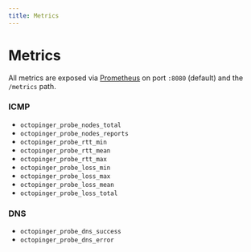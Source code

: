 ```yaml
---
title: Metrics
---
```


# Metrics

All metrics are exposed via [Prometheus](https://prometheus.io/) on port `:8080` (default) and the `/metrics` path.

### ICMP

* `octopinger_probe_nodes_total`
* `octopinger_probe_nodes_reports`
* `octopinger_probe_rtt_min`
* `octopinger_probe_rtt_mean`
* `octopinger_probe_rtt_max`
* `octopinger_probe_loss_min`
* `octopinger_probe_loss_max`
* `octopinger_probe_loss_mean`
* `octopinger_probe_loss_total`

### DNS

* `octopinger_probe_dns_success`
* `octopinger_probe_dns_error`
